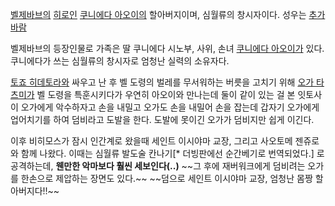 [[벨제바브]]의 [[히로인]] [[쿠니에다 아오이]]의 할아버지이며, 심월류의 창시자이다. 성우는 [[추가바람]]

벨제바브의 등장인물로 가족은 딸 쿠니에다 시노부, 사위, 손녀 [[쿠니에다 아오이]]가 있다. 쿠니에다가 쓰는 심월류의 창시자로 엄청난 실력의 소유자다. 

[[토죠 히데토라]]와 싸우고 난 후 벨 도령의 벌레를 무서워하는 버릇을 고치기 위해 [[오가 타츠미]]가 벨 도령을 특훈시키다가 우연히 아오이와 만나는데 둘이 같이 있는 걸 본 잇토사이 오가에게 악수하자고 손을 내밀고 오가도 손을 내밀어 손을 잡는데 갑자기 오가에게 업어치기를 하여 덤비라고 도발을 한다. 도발에 못이긴 오가가 덤비지만 쉽게 이긴다.

이후 비히모스가 잠시 인간계로 왔을때 세인트 이시야마 교장, 그리고 사오토메 젠쥬로와 함께 나왔다. 이때는 심월류 발도술 칸나기[* 더빙판에선 순간베기로 번역되었다.] 로 공격하는데, '''웬만한 악마보다 훨씬 세보인다(..)''' ~~그 후에 재버워크에게 덤비려는 오가를 한손으로 제압하는 장면도 있다.~~ ~~덤으로 세인트 이시야마 교장, 엄청난 몸짱 할아버지다!!~~
